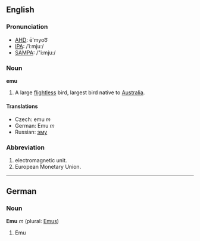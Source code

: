 ==English==

===Pronunciation===
*[[w:AHD|AHD]]: ē'myoo͞
*[[w:IPA|IPA]]: /ˈiːmjuː/
*[[w:SAMPA|SAMPA]]: /"i:mju:/

===Noun===
'''emu'''

#A large [[flightless]] bird, largest bird native to [[Australia]].

====Translations====

*Czech: emu ''m''
*German: Emu ''m''
*Russian: [[эму]]

===Abbreviation===

#electromagnetic unit.
#European Monetary Union.

----

==German==

===Noun===
'''Emu''' ''m'' (plural: [[Emus]])

#Emu